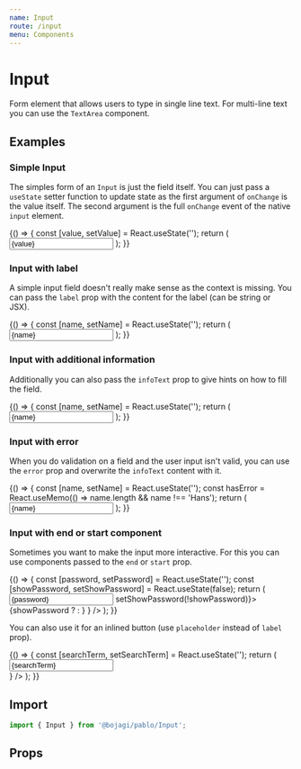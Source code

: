 ```yaml
---
name: Input
route: /input
menu: Components
---
```



# Input

Form element that allows users to type in single line text. For multi-line text you can use the `TextArea` component.

## Examples

### Simple Input

The simples form of an `Input` is just the field itself. You can just pass a `useState` setter function to update state
as the first argument of `onChange` is the value itself. 
The second argument is the full `onChange` event of the native `input` element.

<Playground>
  {() => {
    const [value, setValue] = React.useState('');
    return (
      <Input value={value} onChange={setValue} />
    );
  }}
</Playground>

### Input with label

A simple input field doesn't really make sense as the context is missing. You can pass the `label` prop with the
content for the label (can be string or JSX).

<Playground>
  {() => {
    const [name, setName] = React.useState('');
    return (
      <Input label="Name" value={name} onChange={setName} />
    );
  }}
</Playground>

### Input with additional information

Additionally you can also pass the `infoText` prop to give hints on how to fill the field.

<Playground>
  {() => {
    const [name, setName] = React.useState('');
    return (
      <Input label="Name" infoText="Don't use a fake name" value={name} onChange={setName} />
    );
  }}
</Playground>

### Input with error

When you do validation on a field and the user input isn't valid, you can use the `error` prop and overwrite the `infoText` content with it.

<Playground>
  {() => {
    const [name, setName] = React.useState('');
    const hasError = React.useMemo(() => name.length && name !== 'Hans');
    return (
      <Input label="Name" error={hasError && "The only non fake name is Hans!"} infoText={"Don't use a fake name"} value={name} onChange={setName} />
    );
  }}
</Playground>

### Input with end or start component

Sometimes you want to make the input more interactive. For this you can use components passed to the `end` or `start` prop.

<Playground>
  {() => {
    const [password, setPassword] = React.useState('');
    const [showPassword, setShowPassword] = React.useState(false);
    return (
      <Input 
        type={showPassword ? 'text' : 'password'}
        label="Password" 
        value={password} 
        onChange={setPassword} 
        end={<IconButton size="small" onClick={() => setShowPassword(!showPassword)}>
          {showPassword ? <Eye /> : <EyeOff />}
        </IconButton>} 
      />
    );
  }}
</Playground>

You can also use it for an inlined button (use `placeholder` instead of `label` prop).

<Playground>
  {() => {
    const [searchTerm, setSearchTerm] = React.useState('');
    return (
      <Input 
        placeholder="Search"
        value={searchTerm} 
        onChange={setSearchTerm} 
        start={<IconButton ml={-2} size="small"><Search /></IconButton>} 
      />
    );
  }}
</Playground>

## Import

```js
import { Input } from '@bojagi/pablo/Input';
```

## Props
<Props of={Input} />
